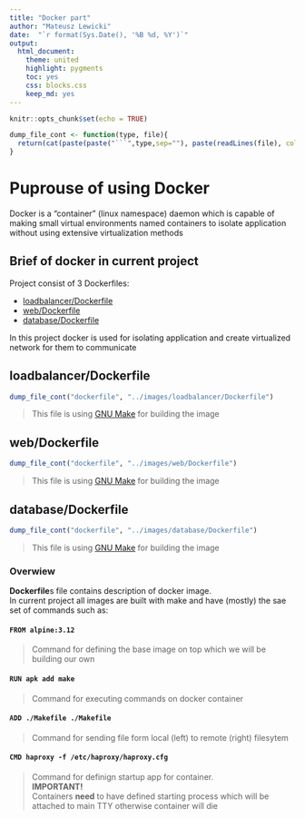---
title: "Docker part"
author: "Mateusz Lewicki"
date:  "`r format(Sys.Date(), '%B %d, %Y')`"
output:
  html_document: 
    theme: united
    highlight: pygments
    toc: yes
    css: blocks.css
    keep_md: yes
---

```{r setup, include=FALSE}
knitr::opts_chunk$set(echo = TRUE)
```

```{r, inlcude=FALSE, echo=FALSE}
dump_file_cont <- function(type, file){
  return(cat(paste(paste("```",type,sep=""), paste(readLines(file), collapse="\n"), "```", sep="\n")))
}
```

# Puprouse of using Docker

Docker is a "container " (linux namespace) daemon which is capable of making small virtual environments named containers to isolate application without using extensive virtualization methods

## Brief of docker in current project
Project consist of 3 Dockerfiles:

- [loadbalancer/Dockerfile](../images/loadbalancer/Dockerfile)
- [web/Dockerfile](../images/web/Dockerfile)
- [database/Dockerfile](../images/database/Dockerfile)

In this project docker is used for isolating application and create virtualized network for them to communicate 

## loadbalancer/Dockerfile

```{r echo=FALSE, warning=FALSE, inlcude=FALSE, results='asis'}
dump_file_cont("dockerfile", "../images/loadbalancer/Dockerfile")
```
::: INFO
>This file is using [GNU Make](https://www.gnu.org/software/make/) for building the image
:::

## web/Dockerfile

```{r echo=FALSE, warning=FALSE, inlcude=FALSE, results='asis'}
dump_file_cont("dockerfile", "../images/web/Dockerfile")
```
::: INFO
>This file is using [GNU Make](https://www.gnu.org/software/make/) for building the image
:::

## database/Dockerfile

```{r echo=FALSE, warning=FALSE, inlcude=FALSE, results='asis'}
dump_file_cont("dockerfile", "../images/database/Dockerfile")
```
::: INFO
>This file is using [GNU Make](https://www.gnu.org/software/make/) for building the image
:::

::: CODE_DESCIPTION

### Overwiew
**Dockerfile**s file contains description of docker image.   
In current project all images are built with make and have (mostly) the sae set of commands such as:

#### **`FROM alpine:3.12`**
>Command for defining the base image on top which we will be building our own

#### **`RUN apk add make`**
>Command for executing commands on docker container

#### **`ADD ./Makefile ./Makefile`**
>Command for sending file form local (left) to remote (right) filesytem 

#### **`CMD haproxy -f /etc/haproxy/haproxy.cfg`**
>Command for definign startup app for container.   
> **IMPORTANT!**  
>Containers **need** to have defined starting process which will be attached to main TTY otherwise container will die
:::